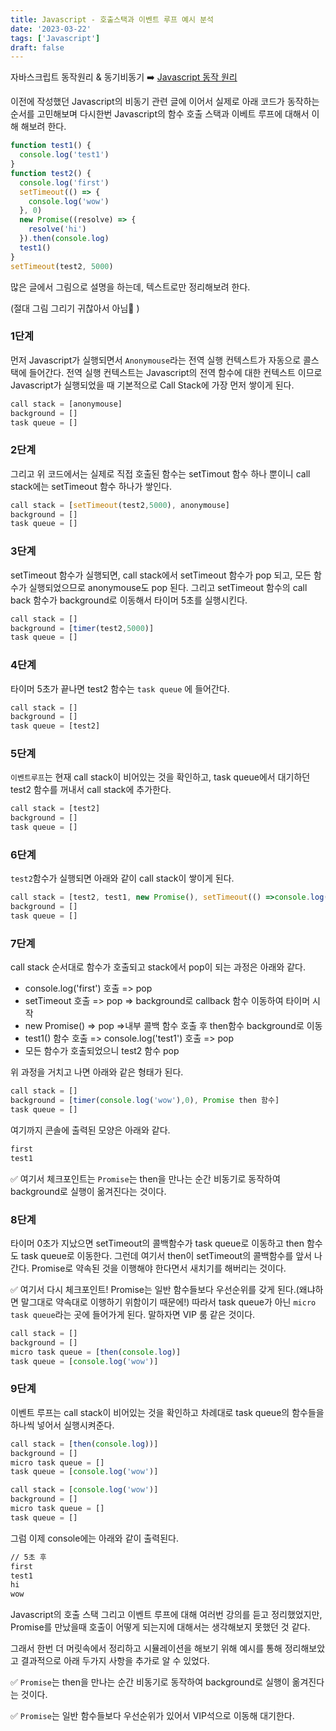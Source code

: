 ```yaml
---
title: Javascript - 호출스택과 이벤트 루프 예시 분석
date: '2023-03-22'
tags: ['Javascript']
draft: false
---
```


자바스크립트 동작원리 & 동기비동기 ➡️ [Javascript 동작 원리](https://june-dev.vercel.app/blog/javascript/async)

이전에 작성했던 Javascript의 비동기 관련 글에 이어서 실제로 아래 코드가 동작하는 순서를 고민해보며 다시한번 Javascript의 함수 호출 스택과 이베트 루프에 대해서 이해 해보려 한다.

```javascript
function test1() {
  console.log('test1')
}
function test2() {
  console.log('first')
  setTimeout(() => {
    console.log('wow')
  }, 0)
  new Promise((resolve) => {
    resolve('hi')
  }).then(console.log)
  test1()
}
setTimeout(test2, 5000)
```

많은 글에서 그림으로 설명을 하는데, 텍스트로만 정리해보려 한다.

(절대 그림 그리기 귀찮아서 아님🥲 )

### 1단계

먼저 Javascript가 실행되면서 `Anonymouse`라는 전역 실행 컨텍스트가 자동으로 콜스택에 들어간다. 전역 실행 컨텍스트는 Javascript의 전역 함수에 대한 컨텍스트 이므로 Javascript가 실행되었을 때 기본적으로 Call Stack에 가장 먼저 쌓이게 된다.

```javascript
call stack = [anonymouse]
background = []
task queue = []
```

### 2단계

그리고 위 코드에서는 실제로 직접 호출된 함수는 setTimout 함수 하나 뿐이니 call stack에는 setTimeout 함수 하나가 쌓인다.

```javascript
call stack = [setTimeout(test2,5000), anonymouse]
background = []
task queue = []
```

### 3단계

setTimeout 함수가 실행되면, call stack에서 setTimeout 함수가 pop 되고, 모든 함수가 실행되었으므로 anonymouse도 pop 된다. 그리고 setTimeout 함수의 call back 함수가 background로 이동해서 타이머 5초를 실행시킨다.

```javascript
call stack = []
background = [timer(test2,5000)]
task queue = []
```

### 4단계

타이머 5초가 끝나면 test2 함수는 `task queue` 에 들어간다.

```javascript
call stack = []
background = []
task queue = [test2]
```

### 5단계

`이벤트루프`는 현재 call stack이 비어있는 것을 확인하고, task queue에서 대기하던 test2 함수를 꺼내서 call stack에 추가한다.

```javascript
call stack = [test2]
background = []
task queue = []
```

### 6단계

`test2`함수가 실행되면 아래와 같이 call stack이 쌓이게 된다.

```javascript
call stack = [test2, test1, new Promise(), setTimeout(() =>console.log('wow'),0), console.log('first')]
background = []
task queue = []
```

### 7단계

call stack 순서대로 함수가 호출되고 stack에서 pop이 되는 과정은 아래와 같다.

- console.log('first') 호출 => pop
- setTimeout 호출 => pop => background로 callback 함수 이동하여 타이머 시작
- new Promise() => pop =>내부 콜백 함수 호출 후 then함수 background로 이동
- test1() 함수 호출 => console.log('test1') 호출 => pop
- 모든 함수가 호출되었으니 test2 함수 pop

위 과정을 거치고 나면 아래와 같은 형태가 된다.

```javascript
call stack = []
background = [timer(console.log('wow'),0), Promise then 함수]
task queue = []
```

여기까지 콘솔에 출력된 모양은 아래와 같다.

```bash
first
test1
```

✅ 여기서 체크포인트는 `Promise`는 then을 만나는 순간 비동기로 동작하여 background로 실행이 옮겨진다는 것이다.

### 8단계

타이머 0초가 지났으면 setTimeout의 콜백함수가 task queue로 이동하고 then 함수도 task queue로 이동한다. 그런데 여기서 then이 setTimeout의 콜백함수를 앞서 나간다. Promise로 약속된 것을 이행해야 한다면서 새치기를 해버리는 것이다.

✅ 여기서 다시 체크포인트! Promise는 일반 함수들보다 우선순위를 갖게 된다.(왜냐하면 말그대로 약속대로 이행하기 위함이기 때문에!) 따라서 task queue가 아닌 `micro task queue`라는 곳에 들어가게 된다. 말하자면 VIP 룸 같은 것이다.

```javascript
call stack = []
background = []
micro task queue = [then(console.log)]
task queue = [console.log('wow')]
```

### 9단계

이벤트 루프는 call stack이 비어있는 것을 확인하고 차례대로 task queue의 함수들을 하나씩 넣어서 실행시켜준다.

```javascript
call stack = [then(console.log))]
background = []
micro task queue = []
task queue = [console.log('wow')]
```

```javascript
call stack = [console.log('wow')]
background = []
micro task queue = []
task queue = []
```

그럼 이제 console에는 아래와 같이 출력된다.

```bash
// 5초 후
first
test1
hi
wow
```

Javascript의 호출 스택 그리고 이벤트 루프에 대해 여러번 강의를 듣고 정리했었지만, Promise를 만났을때 호출이 어떻게 되는지에 대해서는 생각해보지 못했던 것 같다.

그래서 한번 더 머릿속에서 정리하고 시뮬레이션을 해보기 위해 예시를 통해 정리해보았고 결과적으로 아래 두가지 사항을 추가로 알 수 있었다.

✅ `Promise`는 then을 만나는 순간 비동기로 동작하여 background로 실행이 옮겨진다는 것이다.

✅ `Promise`는 일반 함수들보다 우선순위가 있어서 VIP석으로 이동해 대기한다.
